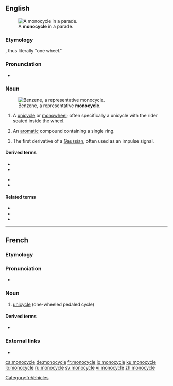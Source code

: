 ==English==
[[Image:Monowheel.jpg|thumb|A '''monocycle''' in a parade.]]

===Etymology===
{{prefix|mono|cycle|lang=en}}, thus literally "one wheel."

===Pronunciation===
* {{a|US}} {{IPA|/ˈmɑnoʊˌsaɪkəl/|lang=en}}

===Noun===
{{en-noun}}
[[Image:Benzene-2D-flat.png|thumb|Benzene, a representative '''monocycle'''.]]

# A [[unicycle]] or [[monowheel]]; often specifically a unicycle with the rider seated inside the wheel.
# {{label|en|organic chemistry}} An [[aromatic]] compound containing a single ring.
# {{label|en|communication}} The first derivative of a [[Gaussian]], often used as an impulse signal.

====Derived terms====
{{der-top}}
* {{l|en|monocyclic}}
* {{l|en|monocyclical}}
{{der-mid}}
* {{l|en|monocyclicity}}
* {{l|en|monocyclist}}
{{der-bottom}}

====Related terms====
* {{l|en|bicycle}}
* {{l|en|tricycle}}
* {{l|en|tetracycle}}

----

==French==

===Etymology===
{{prefix|lang=fr|mono|cycle}}

===Pronunciation===
* {{IPA|/mɔ.nɔ.sikl/|lang=fr}}

===Noun===
{{fr-noun|m}}

# [[unicycle]] (one-wheeled pedaled cycle)

====Derived terms====
* {{l|fr|monocycliste}}

===External links===
* {{R:TLFi}}

[[Category:fr:Vehicles]]

[[ca:monocycle]]
[[de:monocycle]]
[[fr:monocycle]]
[[io:monocycle]]
[[ku:monocycle]]
[[lo:monocycle]]
[[ru:monocycle]]
[[sv:monocycle]]
[[vi:monocycle]]
[[zh:monocycle]]